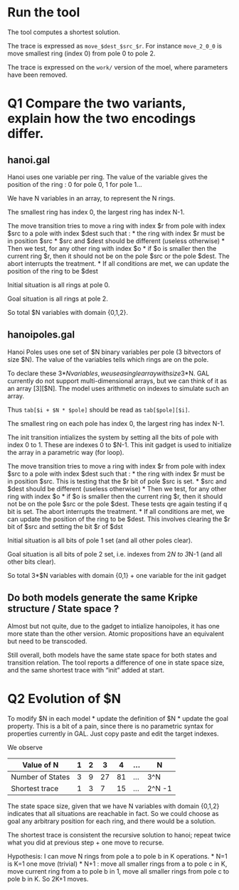 # Run the tool

The tool computes a shortest solution.

The trace is expressed as `move_$dest_$src_$r`.
For instance `move_2_0_0` is move smallest ring (index 0) from pole 0 to pole 2.

The trace is expressed on the `work/` version of the moel, where parameters have been removed.

# Q1 Compare the two variants, explain how the two encodings differ.

## hanoi.gal

Hanoi uses one variable per ring.
The value of the variable gives the position of the ring : 0 for pole 0, 1 for pole 1...

We have N variables in an array, to represent the N rings.

The smallest ring has index 0, the largest ring has index N-1.

The move transition tries to move a ring with index $r from pole with index $src to a pole with index $dest such that :
* the ring with index $r must be in position $src
* $src and $dest should be different (useless otherwise)
* Then we test, for any other ring with index $o
  * if $o is smaller then the current ring $r, then it should not be on the pole $src or the pole $dest. The abort interrupts the treatment.
* If all conditions are met, we can update the position of the ring to be $dest

Initial situation is all rings at pole 0.

Goal situation is all rings at pole 2.

So total $N variables with domain {0,1,2}.

## hanoipoles.gal

Hanoi Poles uses one set of $N binary variables per pole (3 bitvectors of size $N).
The value of the variables tells which rings are on the pole. 

To declare these 3*$N variables, we use a single array with size 3*$N.
GAL currently do not support multi-dimensional arrays, but we can think of it as an array [3][$N]. 
The model uses arithmetic on indexes to simulate such an array.

Thus `tab[$i + $N * $pole]` should be read as `tab[$pole][$i]`.

The smallest ring on each pole has index 0, the largest ring has index N-1.

The init transition intializes the system by setting all the bits of pole with index 0 to 1.
These are indexes 0 to $N-1.
This init gadget is used to initialize the array in a parametric way (for loop).

The move transition tries to move a ring with index $r from pole with index $src to a pole with index $dest such that :
* the ring with index $r must be in position $src. This is testing that the $r bit of pole $src is set.
* $src and $dest should be different (useless otherwise)
* Then we test, for any other ring with index $o
  * if $o is smaller then the current ring $r, then it should not be on the pole $src or the pole $dest. These tests qre again testing if q bit is set. The abort interrupts the treatment.
* If all conditions are met, we can update the position of the ring to be $dest. This involves clearing the $r bit of $src and setting the bit $r of $dst

Initial situation is all bits of pole 1 set (and all other poles clear).

Goal situation is all bits of pole 2 set, i.e. indexes from 2*N to 3*N-1 (and all other bits clear).

So total 3*$N variables with domain {0,1} + one variable for the init gadget

## Do both models generate the same Kripke structure / State space ?

Almost but not quite, due to the gadget to intialize hanoipoles, it has one more state than the other version.
Atomic propositions have an equivalent but need to be transcoded.

Still overall, both models have the same state space for both states and transition relation.
The tool reports a difference of one in state space size, and the same shortest trace with "init" added at start.

# Q2 Evolution of $N

To modify $N in each model
* update the definition of $N
* update the goal property. This is a bit of a pain, since there is no parametric syntax for properties currently in GAL. Just copy paste and edit the target indexes.

We observe

Value of N | 1 | 2 | 3 | 4 | ... | N
---|---|---|---|---|---|---
Number of States | 3 | 9 | 27 | 81 | ...| 3^N
Shortest trace | 1 | 3 | 7 | 15 | ...| 2^N -1

The state space size, given that we have N variables with domain {0,1,2} indicates that all situations are reachable in fact.
So we could choose as goal any arbitrary position for each ring, and there would be a solution.

The shortest trace is consistent the recursive solution to hanoi; repeat twice what you did at previous step + one move to recurse.

Hypothesis: I can move N rings from pole a to pole b in K operations.
* N=1 is K=1 one move (trivial)
* N+1 : move all smaller rings from a to pole c in K, move current ring from a to pole b in 1, move all smaller rings from pole c to pole b in K. So 2K+1 moves.




